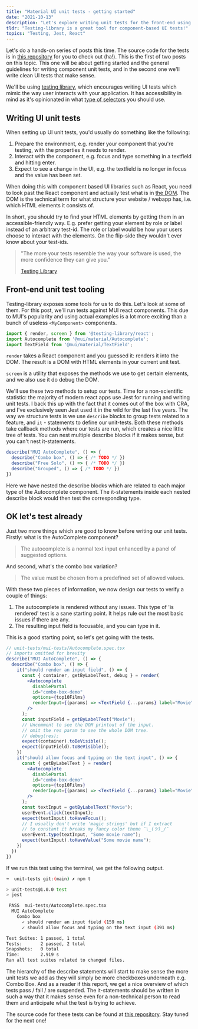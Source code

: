 ```yaml
---
title: "Material UI unit tests - getting started"
date: "2021-10-13"
description: "Let's explore writing unit tests for the front-end using MUI, React and Testing Library"
tldr: "Testing-library is a great tool for component-based UI tests!"
topics: "Testing, Jest, React"
---
```


Let's do a hands-on series of posts this time. The source code for the tests is in [this repository](https://github.com/MTjody/unit-tests) for you to check out (ha!). This is the first of two posts on this topic. This one will be about getting started and the general guidelines for writing component unit tests, and in the second one we'll write clean UI tests that make sense.

We'll be using [testing library](https://testing-library.com/), which encourages writing UI tests which mimic the way user interacts with your application. It has accessibility in mind as it's opinionated in what [type of selectors](https://testing-library.com/docs/queries/about#priority) you should use.

## Writing UI unit tests

When setting up UI unit tests, you'd usually do something like the following:

1. Prepare the environment, e.g. render your component that you're testing, with the properties it needs to render.
2. Interact with the component, e.g. focus and type something in a textfield and hitting enter.
3. Expect to see a change in the UI, e.g. the textfield is no longer in focus and the value has been set.

When doing this with component based UI libraries such as React, you need to look past the React component and actually test what is in [the DOM](https://en.wikipedia.org/wiki/Document_Object_Model). The DOM is the technical term for what structure your website / webapp has, i.e. which HTML elements it consists of.

In short, you should try to find your HTML elements by getting them in an accessible-friendly way. E.g. prefer getting your element by role or label instead of an arbitrary test-id. The role or label would be how your users choose to interact with the elements. On the flip-side they wouldn't ever know about your test-ids.

> "The more your tests resemble the way your software is used, the more confidence they can give you."
> 
> [Testing Library](https://testing-library.com/)

## Front-end unit test tooling

Testing-library exposes some tools for us to do this. Let's look at some of them. For this post, we'll run tests against MUI react components. This due to MUI's popularity and using actual examples is a lot more exciting than a bunch of useless `<MyComponent>` components.

```js
import { render, screen } from '@testing-library/react';
import Autocomplete from '@mui/material/Autocomplete';
import TextField from '@mui/material/TextField';
```

`render` takes a React component and you guessed it: renders it into the DOM. The result is a DOM with HTML elements in your current unit test.

`screen` is a utility that exposes the methods we use to get certain elements, and we also use it do debug the DOM.

We'll use these two methods to setup our tests. Time for a non-scientific statistic: the majority of modern react apps use Jest for running and writing unit tests. I back this up with the fact that it comes out of the box with CRA, and I've exclusively seen Jest used it in the wild for the last five years. The way we structure tests is we use `describe` blocks to group tests related to a feature, and `it` - statements to define our unit-tests. Both these methods take callback methods where our tests are run, which creates a nice little tree of tests. You can nest multiple describe blocks if it makes sense, but you can't nest it-statements. 

```js
describe("MUI AutoComplete", () => {
  describe("Combo box", () => { /* TODO */ })
  describe("Free Solo", () => { /* TODO */ })
  describe("Grouped", () => { /* TODO */ })
})
```

Here we have nested the describe blocks which are related to each major type of the Autocomplete component. The it-statements inside each nested describe block would then test the corresponding type.

## OK let's test already

Just two more things which are good to know before writing our unit tests. Firstly: what is the AutoComplete component?

> The autocomplete is a normal text input enhanced by a panel of suggested options.
> 

And second, what's the combo box variation?

> The value must be chosen from a predefined set of allowed values.
> 

With these two pieces of information, we now design our tests to verify a couple of things:

1. The autocomplete is rendered without any issues. This type of 'is rendered' test is a sane starting point. It helps rule out the most basic issues if there are any.
2. The resulting input field is focusable, and you can type in it.

This is a good starting point, so let's get going with the tests.

```jsx
// unit-tests/mui-tests/Autocomplete.spec.tsx
// imports omitted for brevity
describe("MUI AutoComplete", () => {
  describe("Combo box", () => {
    it("should render an input field", () => {
      const { container, getByLabelText, debug } = render(
        <Autocomplete
          disablePortal
          id="combo-box-demo"
          options={top10Films}
          renderInput={(params) => <TextField {...params} label="Movie" />}
        />
      );
      const inputField = getByLabelText("Movie");
      // Uncomment to see the DOM printout of the input.
      // omit the res param to see the whole DOM tree.
      // debug(res);
      expect(container).toBeVisible();
      expect(inputField).toBeVisible();
    })
    it("should allow focus and typing on the text input", () => {
      const { getByLabelText } = render(
        <Autocomplete
          disablePortal
          id="combo-box-demo"
          options={top10Films}
          renderInput={(params) => <TextField {...params} label="Movie" />}
        />
      );
      const textInput = getByLabelText("Movie");
      userEvent.click(textInput);
      expect(textInput).toHaveFocus();
      // I usually don't write 'magic strings' but if I extract
      // to constant it breaks my fancy color theme ¯\_(ツ)_/¯
      userEvent.type(textInput, "Some movie name");
      expect(textInput).toHaveValue("Some movie name");
    })
  })
})
```

If we run this test using the terminal, we get the following output.

```sh
➜  unit-tests git:(main) ✗ npm t           

> unit-tests@1.0.0 test
> jest

 PASS  mui-tests/Autocomplete.spec.tsx
  MUI AutoComplete
    Combo box
      ✓ should render an input field (159 ms)
      ✓ should allow focus and typing on the text input (391 ms)

Test Suites: 1 passed, 1 total
Tests:       2 passed, 2 total
Snapshots:   0 total
Time:        2.919 s
Ran all test suites related to changed files.
```

The hierarchy of the describe statements will start to make sense the more unit tests we add as they will simply be more checkboxes underneath e.g. Combo Box. And as a reader if this report, we get a nice overview of which tests pass / fail / are suspended. The it-statements should be written in such a way that it makes sense even for a non-technical person to read them and anticipate what the test is trying to achieve.

The source code for these tests can be found at [this repository](https://github.com/MTjody/unit-tests). Stay tuned for the next one!
